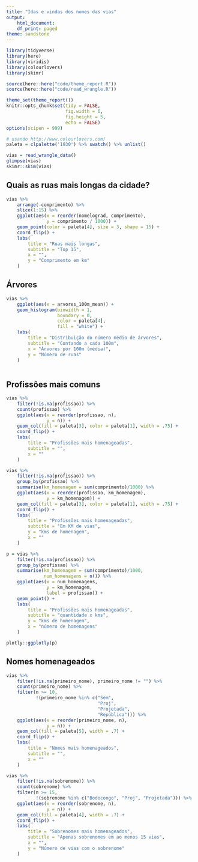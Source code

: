 ```yaml
---
title: "Idas e vindas dos nomes das vias"
output:
    html_document:
    df_print: paged
theme: sandstone
---
```


```r
library(tidyverse)
library(here)
library(viridis)
library(colourlovers)
library(skimr)

source(here::here("code/theme_report.R"))
source(here::here("code/read_wrangle.R"))

theme_set(theme_report())
knitr::opts_chunk$set(tidy = FALSE,
                      fig.width = 6,
                      fig.height = 5,
                      echo = FALSE)
options(scipen = 999)

# usando http://www.colourlovers.com/
paleta = clpalette('1930') %>% swatch() %>% unlist()
```

```r
vias = read_wrangle_data()
glimpse(vias)
skimr::skim(vias)
```

## Quais as ruas mais longas da cidade? 

```r
vias %>% 
    arrange(-comprimento) %>% 
    slice(1:15) %>% 
    ggplot(aes(x = reorder(nomelograd, comprimento), 
               y = comprimento / 1000)) + 
    geom_point(color = paleta[4], size = 3, shape = 15) + 
    coord_flip() + 
    labs(
        title = "Ruas mais longas", 
        subtitle = "Top 15", 
        x = "", 
        y = "Comprimento em km"
    )
```

## Árvores

```r
vias %>% 
    ggplot(aes(x = arvores_100m_mean)) + 
    geom_histogram(binwidth = 1, 
                   boundary = 0,
                   color = paleta[4], 
                   fill = "white") + 
    labs(
        title = "Distribuição do número médio de árvores", 
        subtitle = "Contando a cada 100m", 
        x = "Árvores por 100m (média)", 
        y = "Número de ruas"
    ) 
    

```

## Profissões mais comuns

```r
vias %>% 
    filter(!is.na(profissao)) %>% 
    count(profissao) %>% 
    ggplot(aes(x = reorder(profissao, n), 
               y = n)) + 
    geom_col(fill = paleta[3], color = paleta[1], width = .75) + 
    coord_flip() + 
    labs(
        title = "Profissões mais homenageadas", 
        subtitle = "", 
        x = ""
    )
```

```r
vias %>% 
    filter(!is.na(profissao)) %>% 
    group_by(profissao) %>% 
    summarise(km_homenagem = sum(comprimento)/1000) %>% 
    ggplot(aes(x = reorder(profissao, km_homenagem), 
               y = km_homenagem)) + 
    geom_col(fill = paleta[3], color = paleta[1], width = .75) + 
    coord_flip() + 
    labs(
        title = "Profissões mais homenageadas", 
        subtitle = "Em KM de vias", 
        y = "kms de homenagem",
        x = ""
    )
```


```r
p = vias %>% 
    filter(!is.na(profissao)) %>% 
    group_by(profissao) %>% 
    summarise(km_homenagem = sum(comprimento)/1000, 
              num_homenagens = n()) %>% 
    ggplot(aes(x = num_homenagens, 
               y = km_homenagem, 
               label = profissao)) + 
    geom_point() + 
    labs(
        title = "Profissões mais homenageadas", 
        subtitle = "quantidade x kms", 
        y = "kms de homenagem",
        x = "número de homenagens"
    )

plotly::ggplotly(p)
```


## Nomes homenageados

```r
vias %>% 
    filter(!is.na(primeiro_nome), primeiro_nome != "") %>% 
    count(primeiro_nome) %>% 
    filter(n >= 10, 
           !(primeiro_nome %in% c("Sem", 
                                  "Proj", 
                                  "Projetada", 
                                  "República"))) %>% 
    ggplot(aes(x = reorder(primeiro_nome, n), 
               y = n)) + 
    geom_col(fill = paleta[5], width = .7) + 
    coord_flip() + 
    labs(
        title = "Nomes mais homenageados", 
        subtitle = "", 
        x = ""
    )
```



```r
vias %>% 
    filter(!is.na(sobrenome)) %>% 
    count(sobrenome) %>% 
    filter(n >= 15, 
           !(sobrenome %in% c("Bodocongo", "Proj", "Projetada"))) %>% 
    ggplot(aes(x = reorder(sobrenome, n), 
               y = n)) + 
    geom_col(fill = paleta[4], width = .7) + 
    coord_flip() + 
    labs(
        title = "Sobrenomes mais homenageados", 
        subtitle = "Apenas sobrenomes em ao menos 15 vias", 
        x = "", 
        y = "Número de vias com o sobrenome"
    )

```

